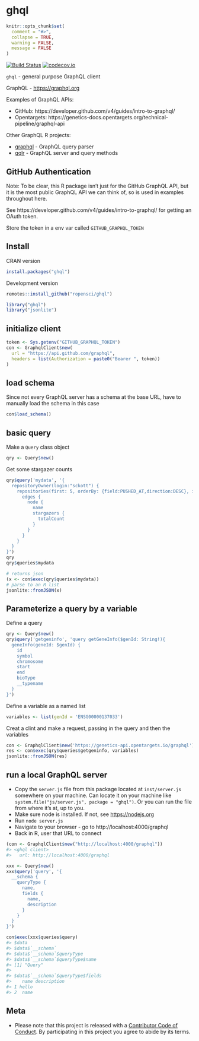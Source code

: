 ghql
====

```r
knitr::opts_chunk$set(
  comment = "#>",
  collapse = TRUE,
  warning = FALSE,
  message = FALSE
)
```

[![Build Status](https://travis-ci.org/ropensci/ghql.svg?branch=master)](https://travis-ci.org/ropensci/ghql)
[![codecov.io](https://codecov.io/github/ropensci/ghql/coverage.svg?branch=master)](https://codecov.io/github/ropensci/ghql?branch=master)

`ghql` - general purpose GraphQL client

GraphQL - <https://graphql.org>

Examples of GraphQL APIs:

* GitHub: https://developer.github.com/v4/guides/intro-to-graphql/
* Opentargets: https://genetics-docs.opentargets.org/technical-pipeline/graphql-api

Other GraphQL R projects:

* [graphql](https://github.com/ropensci/graphql) - GraphQL query parser
* [gqlr][] - GraphQL server and query methods

## GitHub Authentication

Note: To be clear, this R package isn't just for the GitHub GraphQL API, but it
is the most public GraphQL API we can think of, so is used in examples
throughout here.

See https://developer.github.com/v4/guides/intro-to-graphql/ for getting an OAuth token.

Store the token in a env var called `GITHUB_GRAPHQL_TOKEN`

## Install

CRAN version

```r
install.packages("ghql")
```

Development version

```r
remotes::install_github("ropensci/ghql")
```

```r
library("ghql")
library("jsonlite")
```

## initialize client

```r
token <- Sys.getenv("GITHUB_GRAPHQL_TOKEN")
con <- GraphqlClient$new(
  url = "https://api.github.com/graphql",
  headers = list(Authorization = paste0("Bearer ", token))
)
```

## load schema

Since not every GraphQL server has a schema at the base URL, have to manually
load the schema in this case

```r
con$load_schema()
```


## basic query

Make a `Query` class object

```r
qry <- Query$new()
```

Get some stargazer counts

```r
qry$query('mydata', '{
  repositoryOwner(login:"sckott") {
    repositories(first: 5, orderBy: {field:PUSHED_AT,direction:DESC}, isFork:false) {
      edges {
        node {
          name
          stargazers {
            totalCount
          }
        }
      }
    }
  }
}')
qry
qry$queries$mydata
```

```r
# returns json
(x <- con$exec(qry$queries$mydata))
# parse to an R list
jsonlite::fromJSON(x)
```

## Parameterize a query by a variable

Define a query

```r
qry <- Query$new()
qry$query('getgeninfo', 'query getGeneInfo($genId: String!){
  geneInfo(geneId: $genId) {
    id
    symbol
    chromosome
    start
    end
    bioType
    __typename
  }
}')
```

Define a variable as a named list

```r
variables <- list(genId = 'ENSG00000137033')
```

Creat a clint and make a request, passing in the query and then the variables

```r
con <- GraphqlClient$new('https://genetics-api.opentargets.io/graphql')
res <- con$exec(qry$queries$getgeninfo, variables)
jsonlite::fromJSON(res)
```

## run a local GraphQL server

* Copy the `server.js` file from this package located at `inst/server.js` somewhere on your machine. Can locate it on your machine like `system.file("js/server.js", package = "ghql")`. Or you can run the file from where it's at, up to you.
* Make sure node is installed. If not, see <https://nodejs.org>
* Run `node server.js`
* Navigate to your browser - go to http://localhost:4000/graphql
* Back in R, user that URL to connect

```r
(con <- GraphqlClient$new("http://localhost:4000/graphql"))
#> <ghql client>
#>   url: http://localhost:4000/graphql
```

```r
xxx <- Query$new()
xxx$query('query', '{
  __schema {
    queryType {
      name, 
      fields {
        name,
        description
      }
    }
  }
}')
```


```r
con$exec(xxx$queries$query)
#> $data
#> $data$`__schema`
#> $data$`__schema`$queryType
#> $data$`__schema`$queryType$name
#> [1] "Query"
#> 
#> $data$`__schema`$queryType$fields
#>    name description
#> 1 hello            
#> 2  name 
```

## Meta

* Please note that this project is released with a [Contributor Code of Conduct][coc]. By participating in this project you agree to abide by its terms.

[gqlr]: https://github.com/schloerke/gqlr
[coc]: https://github.com/ropensci/ghql/blob/master/CODE_OF_CONDUCT.md
